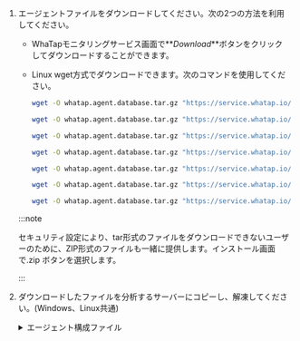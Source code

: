 1. エージェントファイルをダウンロードしてください。次の2つの方法を利用してください。

   - WhaTapモニタリングサービス画面で**_Download_**ボタンをクリックしてダウンロードすることができます。

   - Linux wget方式でダウンロードできます。次のコマンドを使用してください。

     <InDoc product="altibase-v1">

     ```bash
     wget -O whatap.agent.database.tar.gz "https://service.whatap.io/download/dbx_agent?type=altibase&format=tar.gz"
     ```

     </InDoc>

     <InDoc product="cubrid">

     ```bash
     wget -O whatap.agent.database.tar.gz "https://service.whatap.io/download/dbx_agent?type=cubrid&format=tar.gz"
     ```

     </InDoc>

     <InDoc product="mongodb">

     ```bash
     wget -O whatap.agent.database.tar.gz "https://service.whatap.io/download/dbx_agent?type=mongodb&format=tar.gz"
     ```

     </InDoc>

     <InDoc product="mssql,mssql-v1">

     ```bash
     wget -O whatap.agent.database.tar.gz "https://service.whatap.io/download/dbx_agent?type=mssql&format=tar.gz"
     ```

     </InDoc>

     <InDoc product="oracle,oracle-v1">

     ```bash
     wget -O whatap.agent.database.tar.gz "https://service.whatap.io/download/dbx_agent?type=oracle&format=tar.gz"
     ```

     </InDoc>

     <InDoc product="redis">

     ```bash
     wget -O whatap.agent.database.tar.gz "https://service.whatap.io/download/dbx_agent?type=redis&format=tar.gz"
     ```

     </InDoc>

     <InDoc product="tibero">

     ```bash
     wget -O whatap.agent.database.tar.gz "https://service.whatap.io/download/dbx_agent?type=tibero&format=tar.gz"
     ```

     </InDoc>

   :::note

   セキュリティ設定により、tar形式のファイルをダウンロードできないユーザーのために、ZIP形式のファイルも一緒に提供します。インストール画面で<UI>.zip</UI> <Cmdname sid="download" className="uitext" />ボタンを選択します。

   :::

2. ダウンロードしたファイルを分析するサーバーにコピーし、解凍してください。(Windows、Linux共通)

   <details>
   <summary>エージェント構成ファイル</summary>

   <Xclude product='cubrid'>

   | ファイル名                              | 説明                                                                                                                                                                                           |
   | ---------------------------------- | -------------------------------------------------------------------------------------------------------------------------------------------------------------------------------------------- |
   | *whatap.conf*                      | データベースサーバーのデータを収集する収集サーバーのアドレスとサーバーのプロジェクトアクセスキーを入力するファイルです。エージェント設定の詳細については、[次の文書](agent-settings)を参照してください。                                                                                |
   | _alert/alert.conf_                 | 収集するモニタリング項目にしきい値を設定するファイルです。しきい値を超えると通知イベントが発生します。                                                                                                                                          |
   | _scripts/_                         | リモートでSQLスクリプトを実行できるスクリプトのディレクトリです。                                                                                                                                                           |
   | *ps.sh*                            | プロセスIDを読み込むスクリプトです。エージェントプロセスを終了する場合は、そのIDを参照してください。                                                                                                                                         |
   | *stop.sh*                          | エージェントプロセスを終了するときに使用するスクリプトです。                                                                                                                                                               |
   | *uid.sh* (*uid.bat*)               | データベースの接続情報を組み合わせて暗号化されたUIDを生成するためのシェルスクリプトファイルです。*db.user*ファイルを作成します。最初に一度だけ設定すると、暗号化されたUIDを通じてモニタリング対象データベースサーバーからデータが収集されます。<br/>モニタリング用アカウント作成の詳細については、[次の文書](install-agent#uid)を参照ください。 |
   | *start.sh* (*start.bat*)           | エージェント実行用のシェルスクリプトファイルです。エージェントを実行すると、データベースサーバーからのモニタリング情報の収集が開始されます。                                                                                                                       |
   | *startd.sh* (*startd.bat*)         | エージェント実行用のシェルスクリプトファイルでバックグラウンドで実行できます。                                                                                                                                                      |
   | *whatap.agent.dbx-`X.Y.Z`.jar*     | Tracerプログラムは、データベースサーバーの情報を収集し、収集した情報をサーバーに送信するプログラムです。                                                                                                                                      |
   | _jdbc_                             | データベースサーバー接続のために参照するライブラリを収集するディレクトリです。エージェントをデータベースサーバーに接続するためのライブラリを直接ダウンロードし、javaのclasspathオプションにパスを設定して使用します。                                                                            |
   | *xos/*                             | データベースサーバーのプロセス使用量をモニタリングできるオプションのエージェントを含むディレクトリです。                                                                                                                                         |
   | ⎿ *xos.conf*                       | データベースサーバーのプロセス使用状況のデータを収集およびデータ転送をするためのエージェントサーバーのアドレスと通信ポートを入力するファイルです。                                                                                                                    |
   | <sup>*</sup> <em>xcub/</em>        | CUBRIDデータベースのSQLテキスト収集と指標計算を実行する追加のエージェントファイルが含まれているディレクトリです。                                                                                                                                |
   | ⎿ <sup>\*</sup> <em>xcub.conf</em> | CUBRIDデータベースおよび追加のエージェント接続情報を入力するファイルです。                                                                                                                                                     |

   :::note

   <sup>*</sup>: <em>xcub</em>パスのファイルは、CUBRIDモニタリングの専用ファイルです。

   :::

   </Xclude>

   <InDoc product='cubrid'>

   | ファイル名                          | 説明                                                                                                                                                                                        |
   | ------------------------------ | ----------------------------------------------------------------------------------------------------------------------------------------------------------------------------------------- |
   | *whatap.conf*                  | データベースサーバーのデータを収集する収集サーバーのアドレスとサーバーのプロジェクトアクセスキーを入力するファイルです。エージェント設定の詳細については、[次の文書](agent-settings)を参照してください。                                                                             |
   | _alert/alert.conf_             | 収集するモニタリング項目にしきい値を設定するファイルです。しきい値を超えると通知イベントが発生します。                                                                                                                                       |
   | _scripts/_                     | リモートでSQLスクリプトを実行できるスクリプトのディレクトリです。                                                                                                                                                        |
   | ⎿ *ps.sh*                      | プロセスIDを読み込むスクリプトです。エージェントプロセスを終了する場合は、そのIDを参照してください。                                                                                                                                      |
   | ⎿ *stop.sh*                    | エージェントプロセスを終了するときに使用するスクリプトです。                                                                                                                                                            |
   | ⎿ *uid.sh* (*uid.bat*)         | データベースの接続情報を組み合わせて暗号化されたUIDを生成するためのシェルスクリプトファイルです。*db.user*ファイルを作成します。最初に一度だけ設定すると、暗号化されたUIDを通じてモニタリング対象のデータベースサーバーからデータが収集されます。<br/>モニタリング用のアカウント作成については、[次の文書](install-agent)を参照してください。 |
   | ⎿ *start.sh* (*start.bat*)     | エージェント実行用のシェルスクリプトファイルです。エージェントを実行すると、データベースサーバーからのモニタリング情報の収集が開始されます。                                                                                                                    |
   | ⎿ *startd.sh* (*startd.bat*)   | エージェント実行用のシェルスクリプトファイルでバックグラウンドで実行できます。                                                                                                                                                   |
   | *whatap.agent.dbx-`X.Y.Z`.jar* | Tracerプログラムは、データベースサーバーの情報を収集し、収集した情報をサーバーに送信するプログラムです。                                                                                                                                   |
   | _jdbc_                         | データベースサーバー接続のために参照するライブラリを収集するディレクトリです。エージェントをデータベースサーバーに接続するためのライブラリを直接ダウンロードし、javaのclasspathオプションにパスを設定して使用します。                                                                         |
   | *xos/*                         | データベースサーバーのプロセス使用量をモニタリングできるオプションのエージェントを含むディレクトリです。                                                                                                                                      |
   | ⎿ *xos.conf*                   | データベースサーバーのプロセス使用状況のデータを収集およびデータ転送をするためのエージェントサーバーのアドレスと通信ポートを入力するファイルです。                                                                                                                 |
   | *xcub/*                        | SQLテキスト収集と指標計算を実行する追加エージェントファイルを含むディレクトリです。データベースサーバーにインストールする必要があります。<br/>\*CUBRIDモニタリングの追加エージェントのディレクトリです。                                                                              |
   | ⎿ *xcub.conf*                  | データベースおよび追加エージェント接続情報を入力するファイルです。<br/>\*CUBRIDモニタリングの追加エージェントの設定ファイルです。 詳細は[次の文書](agent-xcub-settings)を参照してください。                                                                          |

   </InDoc>

   </details>
